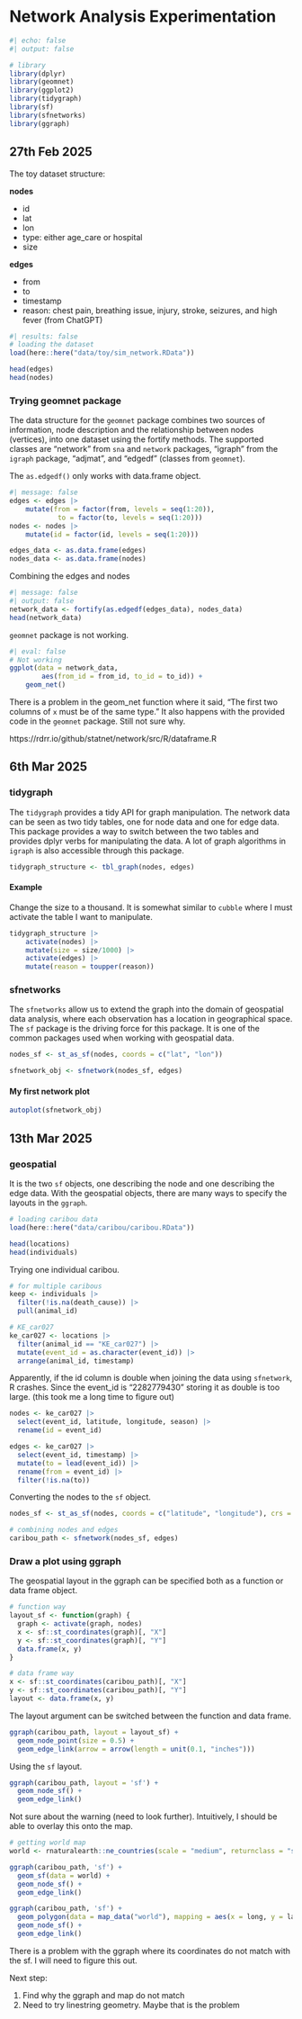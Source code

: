 # Network Analysis Experimentation

```r
#| echo: false
#| output: false

# library
library(dplyr)
library(geomnet)
library(ggplot2)
library(tidygraph)
library(sf)
library(sfnetworks)
library(ggraph)
```


## 27th Feb 2025

The toy dataset structure:

**nodes**

- id
- lat
- lon
- type: either age_care or hospital
- size

**edges**

- from
- to
- timestamp
- reason: chest pain, breathing issue, injury, stroke, seizures, and high fever (from ChatGPT)


```r
#| results: false
# loading the dataset
load(here::here("data/toy/sim_network.RData"))
```

```r
head(edges)
head(nodes)
```

### Trying geomnet package

The data structure for the `geomnet` package combines two sources of information, node description and the relationship between nodes (vertices), into one dataset using the fortify methods. The supported classes are "network" from `sna` and `network` packages, "igraph" from the `igraph` package, "adjmat", and "edgedf" (classes from `geomnet`).

The `as.edgedf()` only works with data.frame object.

```r
#| message: false
edges <- edges |>
    mutate(from = factor(from, levels = seq(1:20)),
            to = factor(to, levels = seq(1:20)))
nodes <- nodes |>
    mutate(id = factor(id, levels = seq(1:20)))

edges_data <- as.data.frame(edges)
nodes_data <- as.data.frame(nodes)
```

Combining the edges and nodes

```r
#| message: false
#| output: false
network_data <- fortify(as.edgedf(edges_data), nodes_data)
head(network_data)
```

`geomnet` package is not working.

```r
#| eval: false
# Not working
ggplot(data = network_data, 
        aes(from_id = from_id, to_id = to_id)) +
    geom_net()
```

There is a problem in the geom_net function where it said, "The first two columns of `x` must be of the same type." It also happens with the provided code in the `geomnet` package. Still not sure why.

https://rdrr.io/github/statnet/network/src/R/dataframe.R


## 6th Mar 2025

### tidygraph

The `tidygraph` provides a tidy API for graph manipulation. The network data can be seen as two tidy tables, one for node data and one for edge data. This package provides a way to switch between the two tables and provides dplyr verbs for manipulating the data. A lot of graph algorithms in `igraph` is also accessible through this package.

```r
tidygraph_structure <- tbl_graph(nodes, edges)
```

#### Example

Change the size to a thousand. It is somewhat similar to `cubble` where I must activate the table I want to manipulate.

```r
tidygraph_structure |>
    activate(nodes) |>
    mutate(size = size/1000) |>
    activate(edges) |>
    mutate(reason = toupper(reason))
```

### sfnetworks

The `sfnetworks` allow us to extend the graph into the domain of geospatial data analysis, where each observation has a location in geographical space. The `sf` package is the driving force for this package. It is one of the common packages used when working with geospatial data.

```r
nodes_sf <- st_as_sf(nodes, coords = c("lat", "lon"))

sfnetwork_obj <- sfnetwork(nodes_sf, edges)
```

#### My first network plot

```r
autoplot(sfnetwork_obj)
```


## 13th Mar 2025

### geospatial

It is the two `sf` objects, one describing the node and one describing the edge data. With the geospatial objects, there are many ways to specify the layouts in the `ggraph`.

```r
# loading caribou data
load(here::here("data/caribou/caribou.RData"))
```

```r
head(locations)
head(individuals)
```

Trying one individual caribou.

```r
# for multiple caribous
keep <- individuals |> 
  filter(!is.na(death_cause)) |> 
  pull(animal_id)

# KE_car027
ke_car027 <- locations |> 
  filter(animal_id == "KE_car027") |> 
  mutate(event_id = as.character(event_id)) |> 
  arrange(animal_id, timestamp)
```

Apparently, if the id column is double when joining the data using `sfnetwork`, R crashes. Since the event_id is "2282779430" storing it as double is too large. (this took me a long time to figure out)

```r
nodes <- ke_car027 |> 
  select(event_id, latitude, longitude, season) |> 
  rename(id = event_id)

edges <- ke_car027 |> 
  select(event_id, timestamp) |> 
  mutate(to = lead(event_id)) |> 
  rename(from = event_id) |> 
  filter(!is.na(to))
```

Converting the nodes to the `sf` object.

```r
nodes_sf <- st_as_sf(nodes, coords = c("latitude", "longitude"), crs = st_crs(4326))

# combining nodes and edges
caribou_path <- sfnetwork(nodes_sf, edges)
```


### Draw a plot using ggraph

The geospatial layout in the ggraph can be specified both as a function or data frame object.

```r
# function way
layout_sf <- function(graph) {
  graph <- activate(graph, nodes)
  x <- sf::st_coordinates(graph)[, "X"]
  y <- sf::st_coordinates(graph)[, "Y"]
  data.frame(x, y)
}

# data frame way
x <- sf::st_coordinates(caribou_path)[, "X"]
y <- sf::st_coordinates(caribou_path)[, "Y"]
layout <- data.frame(x, y)
```

The layout argument can be switched between the function and data frame.

```r
ggraph(caribou_path, layout = layout_sf) +
  geom_node_point(size = 0.5) +
  geom_edge_link(arrow = arrow(length = unit(0.1, "inches")))
```

Using the `sf` layout.

```r
ggraph(caribou_path, layout = 'sf') +
  geom_node_sf() +
  geom_edge_link()
```

Not sure about the warning (need to look further). Intuitively, I should be able to overlay this onto the map.

```r
# getting world map
world <- rnaturalearth::ne_countries(scale = "medium", returnclass = "sf")

ggraph(caribou_path, 'sf') +
  geom_sf(data = world) +
  geom_node_sf() +
  geom_edge_link()

ggraph(caribou_path, 'sf') +
  geom_polygon(data = map_data("world"), mapping = aes(x = long, y = lat, group = group)) +
  geom_node_sf() +
  geom_edge_link()

```

There is a problem with the ggraph where its coordinates do not match with the sf. I will need to figure this out.

Next step:

1. Find why the ggraph and map do not match
2. Need to try linestring geometry. Maybe that is the problem



